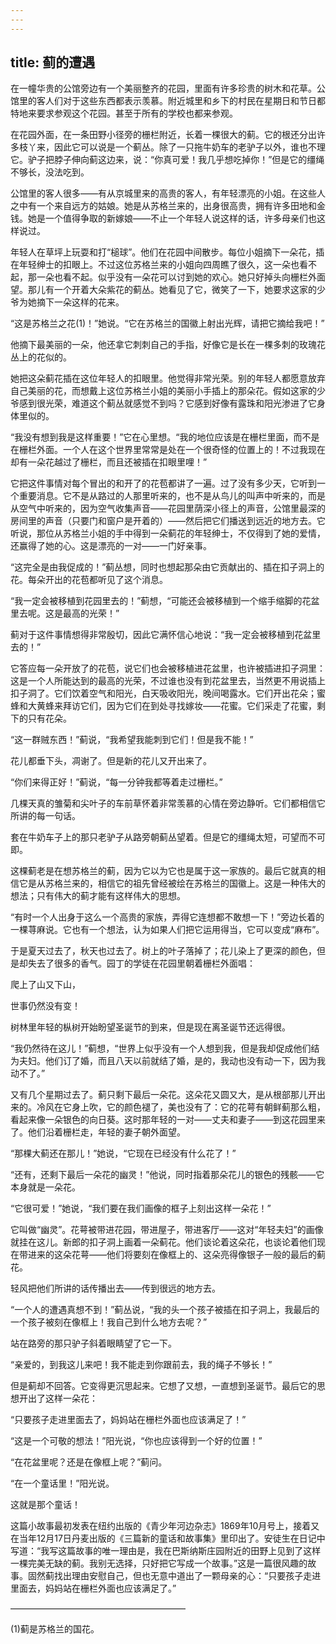 ```yaml
---
---
---
```

title: 蓟的遭遇
---






在一幢华贵的公馆旁边有一个美丽整齐的花园，里面有许多珍贵的树木和花草。公馆里的客人们对于这些东西都表示羡慕。附近城里和乡下的村民在星期日和节日都特地来要求参观这个花园。甚至于所有的学校也都来参观。

在花园外面，在一条田野小径旁的栅栏附近，长着一棵很大的蓟。它的根还分出许多枝丫来，因此它可以说是一个蓟丛。除了一只拖牛奶车的老驴子以外，谁也不理它。驴子把脖子伸向蓟这边来，说：“你真可爱！我几乎想吃掉你！”但是它的缰绳不够长，没法吃到。

公馆里的客人很多——有从京城里来的高贵的客人，有年轻漂亮的小姐。在这些人之中有一个来自远方的姑娘。她是从苏格兰来的，出身很高贵，拥有许多田地和金钱。她是一个值得争取的新嫁娘——不止一个年轻人说这样的话，许多母亲们也这样说过。

年轻人在草坪上玩耍和打“槌球”。他们在花园中间散步。每位小姐摘下一朵花，插在年轻绅士的扣眼上。不过这位苏格兰来的小姐向四周瞧了很久，这一朵也看不起，那一朵也看不起。似乎没有一朵花可以讨到她的欢心。她只好掉头向栅栏外面望。那儿有一个开着大朵紫花的蓟丛。她看见了它，微笑了一下，她要求这家的少爷为她摘下一朵这样的花来。

“这是苏格兰之花(1)！”她说。“它在苏格兰的国徽上射出光辉，请把它摘给我吧！”

他摘下最美丽的一朵，他还拿它刺刺自己的手指，好像它是长在一棵多刺的玫瑰花丛上的花似的。

她把这朵蓟花插在这位年轻人的扣眼里。他觉得非常光荣。别的年轻人都愿意放弃自己美丽的花，而想戴上这位苏格兰小姐的美丽小手插上的那朵花。假如这家的少爷感到很光荣，难道这个蓟丛就感觉不到吗？它感到好像有露珠和阳光渗进了它身体里似的。

“我没有想到我是这样重要！”它在心里想。“我的地位应该是在栅栏里面，而不是在栅栏外面。一个人在这个世界里常常是处在一个很奇怪的位置上的！不过我现在却有一朵花越过了栅栏，而且还被插在扣眼里哩！”

它把这件事情对每个冒出的和开了的花苞都讲了一遍。过了没有多少天，它听到一个重要消息。它不是从路过的人那里听来的，也不是从鸟儿的叫声中听来的，而是从空气中听来的，因为空气收集声音——花园里荫深小径上的声音，公馆里最深的房间里的声音（只要门和窗户是开着的）——然后把它们播送到远近的地方去。它听说，那位从苏格兰小姐的手中得到一朵蓟花的年轻绅士，不仅得到了她的爱情，还赢得了她的心。这是漂亮的一对——一门好亲事。

“这完全是由我促成的！”蓟丛想，同时也想起那朵由它贡献出的、插在扣子洞上的花。每朵开出的花苞都听见了这个消息。

“我一定会被移植到花园里去的！”蓟想，“可能还会被移植到一个缩手缩脚的花盆里去呢。这是最高的光荣！”

蓟对于这件事情想得非常殷切，因此它满怀信心地说：“我一定会被移植到花盆里去的！”

它答应每一朵开放了的花苞，说它们也会被移植进花盆里，也许被插进扣子洞里：这是一个人所能达到的最高的光荣，不过谁也没有到花盆里去，当然更不用说插上扣子洞了。它们饮着空气和阳光，白天吸收阳光，晚间喝露水。它们开出花朵；蜜蜂和大黄蜂来拜访它们，因为它们在到处寻找嫁妆——花蜜。它们采走了花蜜，剩下的只有花朵。

“这一群贼东西！”蓟说，“我希望我能刺到它们！但是我不能！”

花儿都垂下头，凋谢了。但是新的花儿又开出来了。

“你们来得正好！”蓟说，“每一分钟我都等着走过栅栏。”

几棵天真的雏菊和尖叶子的车前草怀着非常羡慕的心情在旁边静听。它们都相信它所讲的每一句话。

套在牛奶车子上的那只老驴子从路旁朝蓟丛望着。但是它的缰绳太短，可望而不可即。

这棵蓟老是在想苏格兰的蓟，因为它以为它也是属于这一家族的。最后它就真的相信它是从苏格兰来的，相信它的祖先曾经被绘在苏格兰的国徽上。这是一种伟大的想法；只有伟大的蓟才能有这样伟大的思想。

“有时一个人出身于这么一个高贵的家族，弄得它连想都不敢想一下！”旁边长着的一棵荨麻说。它也有一个想法，认为如果人们把它运用得当，它可以变成“麻布”。

于是夏天过去了，秋天也过去了。树上的叶子落掉了；花儿染上了更深的颜色，但是却失去了很多的香气。园丁的学徒在花园里朝着栅栏外面唱：

爬上了山又下山，

世事仍然没有变！

树林里年轻的枞树开始盼望圣诞节的到来，但是现在离圣诞节还远得很。

“我仍然待在这儿！”蓟想，“世界上似乎没有一个人想到我，但是我却促成他们结为夫妇。他们订了婚，而且八天以前就结了婚，是的，我动也没有动一下，因为我动不了。”

又有几个星期过去了。蓟只剩下最后一朵花。这朵花又圆又大，是从根部那儿开出来的。冷风在它身上吹，它的颜色褪了，美也没有了：它的花萼有朝鲜蓟那么粗，看起来像一朵银色的向日葵。这时那年轻的一对——丈夫和妻子——到这花园里来了。他们沿着栅栏走，年轻的妻子朝外面望。

“那棵大蓟还在那儿！”她说，“它现在已经没有什么花了！”

“还有，还剩下最后一朵花的幽灵！”他说，同时指着那朵花儿的银色的残骸——它本身就是一朵花。

“它很可爱！”她说，“我们要在我们画像的框子上刻出这样一朵花！”

它叫做“幽灵”。花萼被带进花园，带进屋子，带进客厅——这对“年轻夫妇”的画像就挂在这儿。新郎的扣子洞上画着一朵蓟花。他们谈论着这朵花，也谈论着他们现在带进来的这朵花萼——他们将要刻在像框上的、这朵亮得像银子一般的最后的蓟花。

轻风把他们所讲的话传播出去——传到很远的地方去。

“一个人的遭遇真想不到！”蓟丛说，“我的头一个孩子被插在扣子洞上，我最后的一个孩子被刻在像框上！我自己到什么地方去呢？”

站在路旁的那只驴子斜着眼睛望了它一下。

“亲爱的，到我这儿来吧！我不能走到你跟前去，我的绳子不够长！”

但是蓟却不回答。它变得更沉思起来。它想了又想，一直想到圣诞节。最后它的思想开出了这样一朵花：

“只要孩子走进里面去了，妈妈站在栅栏外面也应该满足了！”

“这是一个可敬的想法！”阳光说，“你也应该得到一个好的位置！”

“在花盆里呢？还是在像框上呢？”蓟问。

“在一个童话里！”阳光说。

这就是那个童话！

这篇小故事最初发表在纽约出版的《青少年河边杂志》1869年10月号上，接着又在当年12月17日丹麦出版的《三篇新的童话和故事集》里印出了。安徒生在日记中写道：“我写这篇故事的唯一理由是，我在巴斯纳斯庄园附近的田野上见到了这样一棵完美无缺的蓟。我别无选择，只好把它写成一个故事。”这是一篇很风趣的故事。固然蓟找出理由安慰自己，但也无意中道出了一颗母亲的心：“只要孩子走进里面去，妈妈站在栅栏外面也应该满足了。”




————————————————————

(1)蓟是苏格兰的国花。